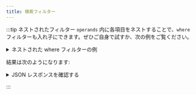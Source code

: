 ```yaml
---
title: 検索フィルター
---
```


:::tip ネストされたフィルター
`operands` 内に各項目をネストすることで、`where` フィルターも入れ子にできます。ぜひご自身で試すか、次の例をご覧ください。

<details>
  <summary>
    ネストされた where フィルターの例
  </summary>

<Tabs groupId="languages">
<TabItem value="py" label="Python">

```python
response = client.query.get(
    "JeopardyQuestion",
    ["question", "answer", "points"]
).with_limit(2).with_near_text(
    {"concepts": "Intergalactic travel"}
).with_additional(
    ["distance", "id"]
).with_where({
    "operator": "And",
    "operands": [
        {
            "path": ["question"],
            "operator": "Like",
            "valueText": "*rocket*"
        },
        {
            "operator": "Or",
            "operands": [
                {
                    "path": ["points"],
                    "operator": "Equal",
                    "valueInt": 200
                },
                {
                    "path": ["points"],
                    "operator": "Equal",
                    "valueInt": 1000
                }
            ]
        }
    ]
}).do()

print(json.dumps(response, indent=2))
```

</TabItem>
<TabItem value="graphql" label="GraphQL">

```graphql
{
  Get {
    JeopardyQuestion (
      limit: 2
      nearText: {
        concepts: ["Intergalactic travel"],
      }
      where: {
        operator: And,
        operands: [
        {
          path: ["question"],
          operator: Like,
          valueText: "*rocket*"
        }
        {
          operator: Or,
          operands: [
          {
              path: ["points"],
              operator: Equal,
              valueInt: 200
          },
          {
              path: ["points"],
              operator: Equal,
              valueInt: 1000
          }
          ]
        },
        ]

      }
    ) {
      question
      answer
      points
      _additional {
        distance
        id
      }
    }
  }
}
```

</TabItem>
</Tabs>

</details>

結果は次のようになります:

<details>
  <summary><i class="fa-solid fa-radar"></i> JSON レスポンスを確認する</summary>

```json
{
  "data": {
    "Get": {
      "JeopardyQuestion": [
        {
          "_additional": {
            "distance": 0.18400955,
            "id": "48fe1f8f-8e09-5aee-afe9-1728ab2fe8a0"
          },
          "answer": "space shuttles",
          "points": 200,
          "question": "These transports, first sent up in 1981, lift off like a rocket & land like a plane"
        },
        {
          "_additional": {
            "distance": 0.24946856,
            "id": "c00decd4-4cf1-5b03-a789-a57077e082fb"
          },
          "answer": "Huntsville",
          "points": 1000,
          "question": "A campus for the University of Alabama is here, nicknamed \"Rocket City, U.S.A.\""
        }
      ]
    }
  }
}
```

</details>

:::